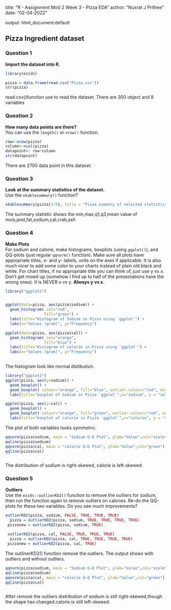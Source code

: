 
title: "R - Assignment Mod 2 Week 3 - Pizza EDA"
author: "Nusrat J Prithee"
date: "02-04-2022"

output:
  html_document:default

## Pizza Ingredient dataset

### Question 1  
**Import the dataset into R.**   
```r
library(ezids)
```

```r
pizza = data.frame(read.csv("Pizza.csv"))
str(pizza)
```
read.csv()function use to read the dataset. There are 300 object and 9 variables

### Question 2  
**How many data points are there?**  
You can use the `length()` or `nrow()` function.  

```r
row<-nrow(pizza)
column<-ncol(pizza)
datapoint<- row*column
str(datapoint)

```
There are 2700 data point in this dataset.
 

### Question 3  
**Look at the summary statistics of the dataset.**  
Use the `xkablesummary()` function?

```r
xkablesummary(pizza[3:9], title = "Pizaa summary of selected statistics" )


```
The summary statistic shows the min,max,q1,q3,mean value of mois,prot,fat,sodium,cal,crab,ash


### Question 4 
**Make Plots**  
For sodium and calorie, make histograms, boxplots (using `ggplot()`), and QQ-plots (just regular `qqnorm()` function). Make sure all plots have appropriate titles, x- and y- labels, units on the axes if applicable. It is also much nicer to add some color to your charts instead of plain old black and white. For chart titles, if no appropriate title you can think of, just use y vs x. Don’t get mixed up (somehow I find up to half of the presentations have the wrong ones). It is NEVER x vs y. **Always y vs x**.

```r
library("ggplot2")


ggplot(data=pizza, aes(pizza$sodium)) + 
  geom_histogram( col="red", 
                 fill="green") + 
  labs(title="Histogram of Sodium in Pizza using `ggplot`") +
  labs(x="Values (gram)", y="Frequency")

ggplot(data=pizza, aes(pizza$cal)) + 
  geom_histogram( col="orange", 
                 fill="blue") + 
  labs(title="Histogram of calorie in Pizza using `ggplot`") +
  labs(x="Values (gram)", y="Frequency")
                                                                                     

```
The histogram look like normal distibution.
```r
library("ggplot2")
ggplot(pizza, aes(y=sodium)) + 
  geom_boxplot() + 
  geom_boxplot( colour="orange", fill="blue", outlier.colour="red", outlier.shape=8, outlier.size=4) +
  labs(title="boxplot of Sodium in Pizza `ggplot`",x="sodium", y = "value(gram)")

ggplot(pizza, aes(y=cal)) + 
  geom_boxplot() + 
  geom_boxplot( colour="orange", fill="green", outlier.colour="red", outlier.shape=8, outlier.size=4) +
  labs(title="boxplot of calorie in Pizza `ggplot`",x="calorie", y = "value(gram)")


```
The plot of both variables looks symmetric.
```r
qqnorm(pizza$sodium, main = "Sodium Q-Q Plot", ylab="Value",col="violet") 
qqline(pizza$sodium)
qqnorm(pizza$cal, main = "calorie Q-Q Plot", ylab="Value",col="green") 
qqline(pizza$cal)



```
The distribution of sodium is right-skewed, calorie is left-skewed.

### Question 5 
**Outliers**  
Use the `ezids::outlierKD2()` function to remove the outliers for sodium, then run the function again to remove outliers on calories. Re-do the QQ-plots for these two variables. Do you see much improvements?
```r

outlierKD2(pizza, sodium, FALSE, TRUE, TRUE, TRUE)
  pizza = outlierKD2(pizza, sodium, TRUE, TRUE, TRUE, TRUE)
 pizzanew = outlierKD2(pizza, sodium, TRUE)
 
 outlierKD2(pizza, cal, FALSE, TRUE, TRUE, TRUE)
  pizza = outlierKD2(pizza, cal, TRUE, TRUE, TRUE, TRUE)
 pizzanew = outlierKD2(pizza, cal, TRUE)


```
The outlinerKD2() function remove the outliers. The output shows with outliers and without outliers.
```r
qqnorm(pizza$sodium, main = "Sodium Q-Q Plot", ylab="Value",col="violet") 
qqline(pizza$sodium)
qqnorm(pizza$cal, main = "calorie Q-Q Plot", ylab="Value",col="green") 
qqline(pizza$cal)



```
After remove the outliers distribution of sodium is still right-skewed,though the shape has changed.calorie is still left-skewed.


